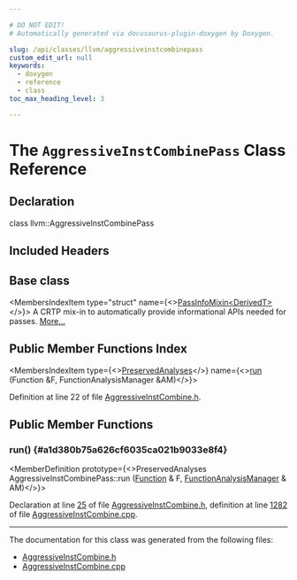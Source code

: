 ```yaml
---

# DO NOT EDIT!
# Automatically generated via docusaurus-plugin-doxygen by Doxygen.

slug: /api/classes/llvm/aggressiveinstcombinepass
custom_edit_url: null
keywords:
  - doxygen
  - reference
  - class
toc_max_heading_level: 3

---
```





# The `AggressiveInstCombinePass` Class Reference

<DoxygenPage pluginConfig={pluginConfig}>



## Declaration

<CodeBlock>class llvm::AggressiveInstCombinePass</CodeBlock>

## Included Headers

<IncludesList>
<IncludesListItem
  filePath="llvm/Transforms/AggressiveInstCombine/AggressiveInstCombine.h"
  permalink="/docs/api/files/include/include/llvm/include/llvm/transforms/include/llvm/transforms/aggressiveinstcombine/aggressiveinstcombine-h"
  isLocal="true" />
</IncludesList>

## Base class

<MembersIndex>

<MembersIndexItem
  type="struct"
  name={<><a href="/docs/api/structs/llvm/passinfomixin">PassInfoMixin&lt;DerivedT&gt;</a></>}>
A CRTP mix-in to automatically provide informational APIs needed for passes. <a href="/docs/api/structs/llvm/passinfomixin/#details">More...</a>
</MembersIndexItem>

</MembersIndex>

## Public Member Functions Index

<MembersIndex>

<MembersIndexItem
  type={<><a href="/docs/api/classes/llvm/preservedanalyses">PreservedAnalyses</a></>}
  name={<><a href="#a1d380b75a626cf6035ca021b9033e8f4">run</a> (Function &amp;F, FunctionAnalysisManager &amp;AM)</>}>
</MembersIndexItem>

</MembersIndex>


Definition at line 22 of file <a href="/docs/api/files/include/include/llvm/include/llvm/transforms/include/llvm/transforms/aggressiveinstcombine/aggressiveinstcombine-h">AggressiveInstCombine.h</a>.

<SectionDefinition>

## Public Member Functions

### run() {#a1d380b75a626cf6035ca021b9033e8f4}

<MemberDefinition
  prototype={<>PreservedAnalyses AggressiveInstCombinePass::run (<a href="/docs/api/classes/llvm/function">Function</a> &amp; F, <a href="/docs/api/namespaces/llvm/#adce09a5a0de0e3177eb00e932734af2f">FunctionAnalysisManager</a> &amp; AM)</>}>

Declaration at line <a href="/docs/api/files/include/include/llvm/include/llvm/transforms/include/llvm/transforms/aggressiveinstcombine/aggressiveinstcombine-h/#l00025">25</a> of file <a href="/docs/api/files/include/include/llvm/include/llvm/transforms/include/llvm/transforms/aggressiveinstcombine/aggressiveinstcombine-h">AggressiveInstCombine.h</a>, definition at line <a href="/docs/api/files/lib/lib/transforms/lib/transforms/aggressiveinstcombine/aggressiveinstcombine-cpp/#l01282">1282</a> of file <a href="/docs/api/files/lib/lib/transforms/lib/transforms/aggressiveinstcombine/aggressiveinstcombine-cpp">AggressiveInstCombine.cpp</a>.
</MemberDefinition>

</SectionDefinition>

<hr/>

The documentation for this class was generated from the following files:

<ul>
<li><a href="/docs/api/files/include/include/llvm/include/llvm/transforms/include/llvm/transforms/aggressiveinstcombine/aggressiveinstcombine-h">AggressiveInstCombine.h</a></li>
<li><a href="/docs/api/files/lib/lib/transforms/lib/transforms/aggressiveinstcombine/aggressiveinstcombine-cpp">AggressiveInstCombine.cpp</a></li>
</ul>

</DoxygenPage>
